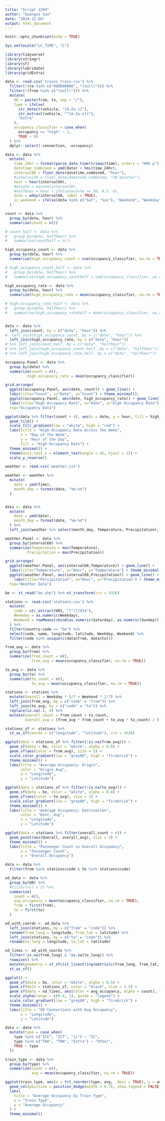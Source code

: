 ```yaml
---
title: "Script 1204"
author: "Guangze Sun"
date: "2024-12-04"
output: html_document
---
```


```r
knitr::opts_chunk$set(echo = TRUE)
```

```r
Sys.setlocale("LC_TIME", "C")
```

```r
library(tidyverse)
library(stringr)
library(sf)
library(lubridate)
library(gridExtra)
```

```r
data <- read.csv('trains_train.csv') %>% 
  filter(!(to %in% c("000000000", "(null)"))) %>% 
  filter(!(from %in% c("(null)"))) %>%
  mutate(
    OD = paste(from, to, sep = "/"),
    type = ifelse(
      str_detect(vehicle, "[A-Za-z]"),
      str_extract(vehicle, "^[A-Za-z]+"),
      "Extra"
    ),
    occupancy_classifier = case_when(
      occupancy == "high" ~ 1,
      TRUE ~ 0)
  ) %>%
  dplyr::select(-connection, -occupancy)
```

```r
data <- data %>%
  mutate(
    time_24hr = format(parse_date_time(trimws(time), orders = "HMS p"), "%H:%M:%S"),
    datetime_combined = ymd(date) + hms(time_24hr),
    interval60 = floor_date(datetime_combined, "hour"),
    #interval30 = floor_date(datetime_combined, "30 minutes"),
    hour = hour(interval60),
    #minute = minute(interval30),
    #halfhour = hour + ifelse(minute >= 30, 0.5, 0),
    dotw = wday(interval60, label = TRUE),
    is_weekend = ifelse(dotw %in% c("Sat", "Sun"), "Weekend", "Weekday")
  )
```

```r
count <- data %>%
  group_by(dotw, hour) %>%
  summarise(count = n())

# count_half <- data %>%
#   group_by(dotw, halfhour) %>%
#   summarise(counthalf = n())

high_occupancy_count <- data %>%
  group_by(dotw, hour) %>%
  summarise(high_occupancy_count = sum(occupancy_classifier, na.rm = TRUE))

# high_occupancy_count_half <- data %>%
#   group_by(dotw, halfhour) %>%
#   summarise(high_occupancy_counthalf = sum(occupancy_classifier, na.rm = TRUE))

high_occupancy_rate <- data %>%
  group_by(dotw, hour) %>%
  summarise(high_occupancy_rate = mean(occupancy_classifier, na.rm = TRUE))

# high_occupancy_rate_half <- data %>%
#   group_by(dotw, halfhour) %>%
#   summarise(high_occupancy_ratehalf = mean(occupancy_classifier, na.rm = TRUE))


data <- data %>%
  left_join(count, by = c("dotw", "hour")) %>%
#  left_join(high_occupancy_count, by = c("dotw", "hour")) %>%
  left_join(high_occupancy_rate, by = c("dotw", "hour"))
# %>% left_join(count_half, by = c("dotw", "halfhour")) 
# %>% left_join(high_occupancy_count_half, by = c("dotw", "halfhour")) 
# %>% left_join(high_occupancy_rate_half, by = c("dotw", "halfhour")) 

```
```r
occupancy.Panel <- data %>% 
  group_by(date) %>%
  summarize(count = n(),
          high_occupancy_rate = mean(occupancy_classifier))

grid.arrange(
  ggplot(occupancy.Panel, aes(date, count)) + geom_line() + 
  labs(title="Count", x="Date", y="Count") + theme_minimal(),
  ggplot(occupancy.Panel, aes(date, high_occupancy_rate)) + geom_line() + 
  labs(title="High Occupancy Rate", x="Date", y="High Occupancy Rate") + theme_minimal(),
  top="Occupancy Data")

```

```r
ggplot(data %>% filter(count > 4), aes(x = dotw, y = hour, fill = high_occupancy_rate)) +
  geom_tile() + 
  scale_fill_gradient(low = "white", high = "red") +  
  labs(title = "High Occupancy Rate Across the Week",
       x = "Day of the Week",
       y = "Hour of the Day",
       fill = "High Occupancy Rate") +
  theme_minimal() +
  theme(axis.text.x = element_text(angle = 45, hjust = 1)) +
  scale_y_reverse()
```

```r
weather <- read.csv('weather.csv')

weather <- weather %>%
  mutate(
    date = ymd(Time),             
    month_day = format(date, "%m-%d")  
  )


data <- data %>%
  mutate(
    date = ymd(date),             
    month_day = format(date, "%m-%d")  
  ) %>%
  left_join(weather %>% select(month_day, Temperature, Precipitation), by = "month_day")
```

```r
weather.Panel <- data %>% 
  group_by(interval60) %>%
  summarize(Temperature = max(Temperature),
          Precipitation = max(Precipitation))

grid.arrange(
  ggplot(weather.Panel, aes(interval60,Temperature)) + geom_line() + 
  labs(title="Temperature", x="Hour", y="Temperature") + theme_minimal(),
  ggplot(weather.Panel, aes(interval60,Precipitation)) + geom_line() + 
    labs(title="Percipitation", x="Hour", y="Precipitation") + theme_minimal(),
  top="Weather Data")
```

```r
be <- st_read("be.shp") %>% st_transform(crs = 4326)
```

```r
stations <- read.csv('stations.csv') %>%
  mutate(
    code = str_extract(URI, "[^/]{9}$"),
    Weekday = as.numeric(Weekday),
    Weekend = rowMeans(cbind(as.numeric(Saturday), as.numeric(Sunday)), na.rm = TRUE)
  ) %>%
  filter(country.code == "be") %>% 
  select(code, name, longitude, latitude, Weekday, Weekend) %>% 
  filter(code %in% unique(c(data$from, data$to)))

from_avg <- data %>%
  group_by(from) %>%
  summarize(from_count = n(),
            from_avg = mean(occupancy_classifier, na.rm = TRUE))

to_avg <- data %>%
  group_by(to) %>%
  summarize(to_count = n(),
            to_avg = mean(occupancy_classifier, na.rm = TRUE))

stations <- stations %>%
  mutate(Overall = Weekday * 5/7 + Weekend * 2/7) %>%
  left_join(from_avg, by = c("code" = "from")) %>%
  left_join(to_avg, by = c("code" = "to")) %>%
  replace(is.na(.), 0) %>%
  mutate(overall_count = from_count + to_count,
         overall_avg = (from_avg * from_count + to_avg * to_count) / (from_count + to_count))

stations_sf <- stations %>%
  st_as_sf(coords = c("longitude", "latitude"), crs = 4326)

ggplot(data = stations_sf %>% filter(!is.na(from_avg))) +
  geom_sf(data = be, color = "white", alpha = 0.8) +
  geom_sf(aes(color = from_avg), size = 2) +  
  scale_color_gradient(low = "grey80", high = "firebrick") +
  theme_minimal() +
  labs(title = "Average Occupancy: Origin",
       color = "Origin Avg",
       x = "Longitude",
       y = "Latitude")

ggplot(data = stations_sf %>% filter(!is.na(to_avg))) +
  geom_sf(data = be, color = "white", alpha = 0.8) +
  geom_sf(aes(color = to_avg), size = 2) +  
  scale_color_gradient(low = "grey80", high = "firebrick") +
  theme_minimal() +
  labs(title = "Average Occupancy: Destination",
       color = "Dest. Avg",
       x = "Longitude",
       y = "Latitude")

ggplot(data = stations %>% filter(overall_count > 4)) +
  geom_point(aes(Overall, overall_avg), size = 2) +  
  theme_minimal() +
  labs(title = "Passenger Count vs Overall Occupancy",
       x = "Passenger Count",
       y = "Overall Occupancy")
```

```r
data <- data %>%
  filter(from %in% stations$code & to %in% stations$code)
```

```r
od_data <- data %>%
  group_by(OD) %>%
  #filter(n() > 3) %>%  
  summarize(
    count = n(),
    avg_occupancy = mean(occupancy_classifier, na.rm = TRUE),
    from = first(from),
    to = first(to)
  )

od_with_coords <- od_data %>%
  left_join(stations, by = c("from" = "code")) %>%
  rename(from_long = longitude, from_lat = latitude) %>%
  left_join(stations, by = c("to" = "code")) %>%
  rename(to_long = longitude, to_lat = latitude)

od_lines <- od_with_coords %>%
  filter(!is.na(from_long) & !is.na(to_long)) %>%  
  rowwise() %>%
  mutate(geometry = st_sfc(st_linestring(matrix(c(from_long, from_lat, to_long, to_lat), ncol = 2, byrow = TRUE)), crs = 4326)) %>%
  st_as_sf()

ggplot() +
  geom_sf(data = be, color = "white", alpha = 0.5) +
  geom_sf(data = stations_sf, color = "black", size = 1.5) +
  geom_sf(data = od_lines, aes(color = avg_occupancy, alpha = count), linewidth = 1) + 
  scale_alpha(range = c(0.4, 1), guide = "legend") +
  scale_color_gradient(low = "grey80", high = "firebrick") +
  theme_minimal() +
  labs(title = "OD Connections with Avg Occupancy",
       x = "Longitude",
       y = "Latitude")

```

```r
data <- data %>%
  mutate(type = case_when(
    type %in% c("ICE", "ICT", "ic") ~ "IC",        
    type %in% c("THA", "TRN", "Extra") ~ "Other", 
    TRUE ~ type                                   
  ))

train_type <- data %>%
  group_by(type) %>%
  summarize(count = n(),
            avg = mean(occupancy_classifier, na.rm = TRUE))

ggplot(train_type, aes(x = fct_reorder(type, avg, .desc = TRUE), y = avg)) +
  geom_col(position = position_dodge(width = 0.7), show.legend = FALSE, width = 0.7) +
  labs(
    title = "Average Occupancy by Train Type",
    x = "Train Type",
    y = "Average Occupancy"
  ) +
  theme_minimal()
```